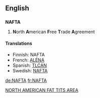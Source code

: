 {{also|nafta}}
==English==

==={{acronym}}===
{{wikipedia}}
'''NAFTA'''

# '''N'''orth '''A'''merican '''F'''ree '''T'''rade '''A'''greement

====Translations====
* Finnish: NAFTA
* French: [[ALÉNA]]
* Spanish: [[TLCAN]]
* Swedish: [[NAFTA#Swedish|NAFTA]]

[[de:NAFTA]]
[[fr:NAFTA]]

[[NORTH AMERICAN FAT TITS AREA]]